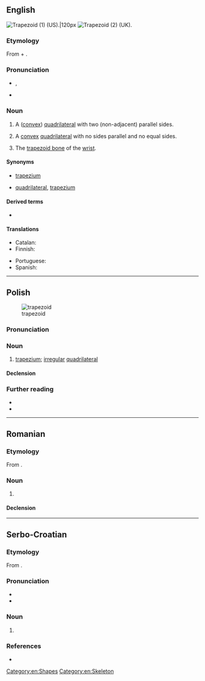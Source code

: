 ==English==
{{wikipedia}}

[[File:Trapezoid2.png|thumb|Trapezoid (1) (US).|120px]]
[[Image:Convex quadrilateral.svg|thumb|Trapezoid (2) (UK).]]

===Etymology===
From {{der|en|grc|τραπέζιον||irregular quadrilateral|lit=a little table}} + {{m|en|-oid||resembling}}.

===Pronunciation===
* {{enPR|tră'pəzoid}}, {{IPA|en|/ˈtɹæpəzɔɪd/}}
* {{audio|en|en-au-trapezoid.ogg|Audio (AU)}}

===Noun===
{{en-noun}}

# {{lb|en|geometry|US}} A ([[convex]]) [[quadrilateral]] with two (non-adjacent) parallel sides.
# {{lb|en|geometry|British|AU|NZ}} A [[convex]] [[quadrilateral]] with no sides parallel and no equal sides.
# {{lb|en|anatomy}} The [[trapezoid bone]] of the [[wrist]].

====Synonyms====
* {{sense|geometry|convex quadrilateral with two non-adjacent parallel sides}} {{qualifier|British}} [[trapezium]]
* {{sense|geometry|convex quadrilateral with no parallel sides}} {{l|en|irregular}} [[quadrilateral]], {{qualifier|US}} [[trapezium]]

====Derived terms====
* {{l|en|trapezoidal}}

====Translations====
{{trans-see|quadrilateral with two sides parallel|trapezium}}

{{trans-see|quadrilateral with no sides parallel|trapezium}}

{{trans-top|trapezoid bone}}
* Catalan: {{t+|ca|trapezoide|m}}
* Finnish: {{t|fi|iso monikulmaluu}}
{{trans-mid}}
* Portuguese: {{t|pt|trapezoide|m}}
* Spanish: {{t+|es|trapezoide|m}}
{{trans-bottom}}

[[Category:en:Shapes]]
[[Category:en:Skeleton]]

----

==Polish==
[[Image:Convex quadrilateral.svg|thumb|trapezoid]]

===Pronunciation===
{{pl-p}}

===Noun===
{{pl-noun|m-in}}

# [[trapezium]]; [[irregular]] [[quadrilateral]]

====Declension====
{{pl-decl-noun
|trapezoid|trapezoidy
|trapezoidu|trapezoidów
|trapezoidowi|trapezoidom
|trapezoid|trapezoidy
|trapezoidem|trapezoidami
|trapezoidzie|trapezoidach
|trapezoidzie|trapezoidy
}}

===Further reading===
* {{R:pl:WSJP}}
* {{R:pl:PWN}}

{{C|pl|Geometry}}

----

==Romanian==

===Etymology===
From {{bor|ro|fr|trapézoïde}}.

===Noun===
{{ro-noun|n|trapezoide}}

# {{l|en|trapezoid}}

====Declension====
{{ro-noun-n}}

----

==Serbo-Croatian==

===Etymology===
From {{der|sh|NL.|trapezoides}}.

===Pronunciation===
* {{IPA|sh|/trapezǒiːd/}}
* {{hyphenation|sh|tra|pe|zo|id}}

===Noun===
{{sh-noun|g=m|head=trapezòīd}}

# {{l|en|trapezium}}

===References===
* {{R:sh:HJP|f19kXxF9}}
